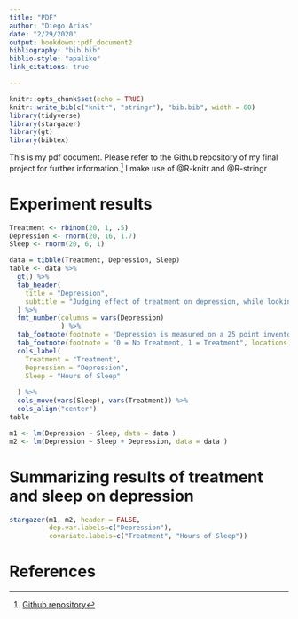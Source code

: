 ```yaml
---
title: "PDF"
author: "Diego Arias"
date: "2/29/2020"
output: bookdown::pdf_document2
bibliography: "bib.bib"
biblio-style: "apalike"
link_citations: true

---
```


```r
knitr::opts_chunk$set(echo = TRUE)
knitr::write_bib(c("knitr", "stringr"), "bib.bib", width = 60)
library(tidyverse)
library(stargazer)
library(gt)
library(bibtex)
```

This is my pdf document. Please refer to the Github repository of my final project for further information.^[[Github repository](https://github.com/Diego-arias/1006-milestone-6)] I make use of @R-knitr and @R-stringr

# Experiment results

```r
Treatment <- rbinom(20, 1, .5)
Depression <- rnorm(20, 16, 1.7)
Sleep <- rnorm(20, 6, 1)

data = tibble(Treatment, Depression, Sleep)
table <- data %>% 
  gt() %>%
  tab_header(
    title = "Depression",
    subtitle = "Judging effect of treatment on depression, while looking at sleep"
  ) %>%
  fmt_number(columns = vars(Depression)
             ) %>%
  tab_footnote(footnote = "Depression is measured on a 25 point inventory scale", locations = cells_column_labels(columns = vars(Depression))) %>%
  tab_footnote(footnote = "0 = No Treatment, 1 = Treatment", locations = cells_column_labels(columns = vars(Treatment))) %>%
  cols_label(
    Treatment = "Treatment",
    Depression = "Depression",
    Sleep = "Hours of Sleep"
    
  ) %>%
  cols_move(vars(Sleep), vars(Treatment)) %>%
  cols_align("center")
table

m1 <- lm(Depression ~ Sleep, data = data )
m2 <- lm(Depression ~ Sleep + Depression, data = data )
```
# Summarizing results of treatment and sleep on depression

```r
stargazer(m1, m2, header = FALSE,
          dep.var.labels=c("Depression"),
          covariate.labels=c("Treatment", "Hours of Sleep"))
```


# References